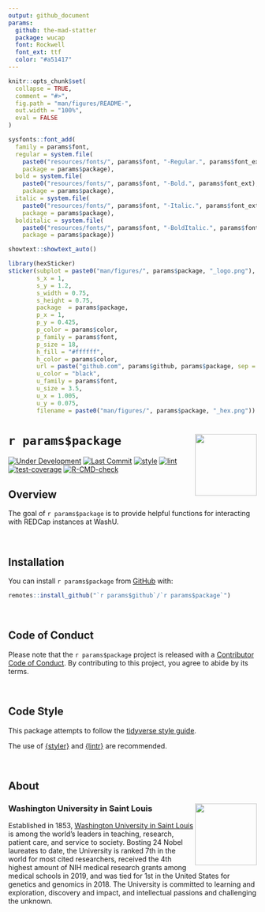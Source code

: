 ```yaml
---
output: github_document
params:
  github: the-mad-statter
  package: wucap
  font: Rockwell
  font_ext: ttf
  color: "#a51417"
---
```


<!-- README.md is generated from README.Rmd. Please edit that file -->

```r
knitr::opts_chunk$set(
  collapse = TRUE,
  comment = "#>",
  fig.path = "man/figures/README-",
  out.width = "100%",
  eval = FALSE
)
```

```r
sysfonts::font_add(
  family = params$font,
  regular = system.file(
    paste0("resources/fonts/", params$font, "-Regular.", params$font_ext), 
    package = params$package),
  bold = system.file(
    paste0("resources/fonts/", params$font, "-Bold.", params$font_ext), 
    package = params$package),
  italic = system.file(
    paste0("resources/fonts/", params$font, "-Italic.", params$font_ext), 
    package = params$package),
  bolditalic = system.file(
    paste0("resources/fonts/", params$font, "-BoldItalic.", params$font_ext), 
    package = params$package))

showtext::showtext_auto()

library(hexSticker)
sticker(subplot = paste0("man/figures/", params$package, "_logo.png"),
        s_x = 1,
        s_y = 1.2,
        s_width = 0.75,
        s_height = 0.75,
        package  = params$package,
        p_x = 1,
        p_y = 0.425,
        p_color = params$color,
        p_family = params$font,
        p_size = 18,
        h_fill = "#ffffff",
        h_color = params$color,
        url = paste("github.com", params$github, params$package, sep = "/"),
        u_color = "black",
        u_family = params$font,
        u_size = 3.5,
        u_x = 1.005,
        u_y = 0.075,
        filename = paste0("man/figures/", params$package, "_hex.png"))
```

# `r params$package` <img src="man/figures/`r params$package`_hex.png" align="right" width="125px" />

<!-- badges: start -->
[![Under Development](https://img.shields.io/badge/status-under%20development-red.svg)](https://github.com/`r params$github`/`r params$package`)
[![Last Commit](https://img.shields.io/github/last-commit/`r params$github`/`r params$package`.svg)](https://github.com/`r params$github`/`r params$package`/commits/main)
[![style](https://github.com/`r params$github`/`r params$package`/actions/workflows/style.yaml/badge.svg)](https://github.com/`r params$github`/`r params$package`/actions/workflows/style.yaml)
[![lint](https://github.com/`r params$github`/`r params$package`/actions/workflows/lint.yaml/badge.svg)](https://github.com/`r params$github`/`r params$package`/actions/workflows/lint.yaml)
[![test-coverage](https://github.com/`r params$github`/`r params$package`/actions/workflows/test-coverage.yaml/badge.svg)](https://github.com/`r params$github`/`r params$package`/actions/workflows/test-coverage.yaml)
[![R-CMD-check](https://github.com/`r params$github`/`r params$package`/actions/workflows/R-CMD-check.yaml/badge.svg)](https://github.com/`r params$github`/`r params$package`/actions/workflows/R-CMD-check.yaml)
<!-- badges: end -->

## Overview

The goal of ``r params$package`` is to provide helpful functions for interacting with REDCap instances at WashU.

<br />

## Installation

You can install ``r params$package`` from [GitHub](https://github.com/`r params$github`/`r params$package`) with:

```r
remotes::install_github("`r params$github`/`r params$package`")
```

<br />

## Code of Conduct

Please note that the `r params$package` project is released with a [Contributor Code of Conduct](https://contributor-covenant.org/version/2/0/CODE_OF_CONDUCT.html). By contributing to this project, you agree to abide by its terms.

<br />

## Code Style

This package attempts to follow the [tidyverse style guide](https://style.tidyverse.org/index.html).

The use of [{styler}](https://github.com/r-lib/styler) and [{lintr}](https://github.com/r-lib/lintr) are recommended.

<br />

## About

### Washington University in Saint Louis <img src="man/figures/brookings_seal.png" align="right" width="125px"/>

Established in 1853, [Washington University in Saint Louis](https://www.wustl.edu) is among the world's leaders in teaching, research, patient care, and service to society. Bosting 24 Nobel laureates to date, the University is ranked 7th in the world for most cited researchers, received the 4th highest amount of NIH medical research grants among medical schools in 2019, and was tied for 1st in the United States for genetics and genomics in 2018. The University is committed to learning and exploration, discovery and impact, and intellectual passions and challenging the unknown.
